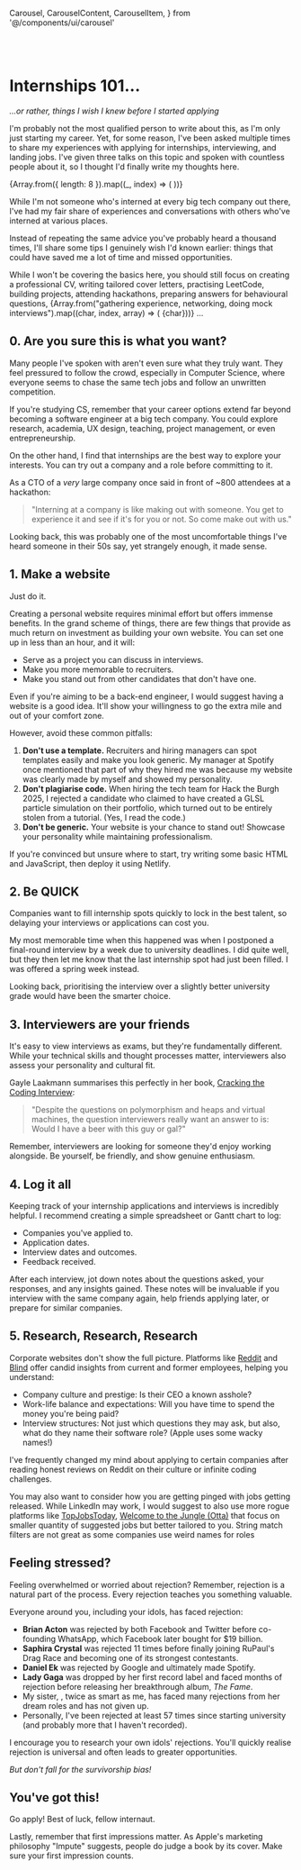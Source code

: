  Carousel,
  CarouselContent,
  CarouselItem,
} from '@/components/ui/carousel'

<LinkTo displayText="Back" link="/" />
<br />
<br />

# Internships 101...

_...or rather, things I wish I knew before I started applying_

I'm probably not the most qualified person to write about this, as I'm only just starting my career. Yet, for some reason, I've been asked multiple times to share my experiences with applying for internships, interviewing, and landing jobs. I've given three talks on this topic and spoken with countless people about it, so I thought I'd finally write my thoughts here.

<Carousel>
  <CarouselContent>
    {Array.from({ length: 8 }).map((_, index) => (
      <CarouselItem key={index}>
        <CarouselImage
          src={`/posts/internships-101/internships-101-${index + 1}.png`}
          alt={`Slide ${index + 1} about internships`}
          className="p-8"
          priority
        />
      </CarouselItem>
    ))}
  </CarouselContent>
</Carousel>

While I'm not someone who's interned at every big tech company out there, I've had my fair share of experiences and conversations with others who've interned at various places.

Instead of repeating the same advice you've probably heard a thousand times, I'll share some tips I genuinely wish I'd known earlier: things that could have saved me a lot of time and missed opportunities.

<div className="bg-card rounded-lg py-3 px-4">
  <p className="text-sm m-0 p-0">While I won't be covering the basics here, you should still focus on creating a professional CV, writing tailored cover letters, practising LeetCode, building projects, attending hackathons, preparing answers for behavioural questions, {Array.from("gathering experience, networking, doing mock interviews").map((char, index, array) => ( <span key={index} style={{fontSize: `${Math.max(14 - (index * 0.2), 0)}px`}}>{char}</span>))} ...</p>
</div>


## 0. Are you sure this is what you want?

Many people I've spoken with aren't even sure what they truly want. They feel pressured to follow the crowd, especially in Computer Science, where everyone seems to chase the same tech jobs and follow an unwritten competition.

If you're studying CS, remember that your career options extend far beyond becoming a software engineer at a big tech company. You could explore research, academia, UX design, teaching, project management, or even entrepreneurship.

On the other hand, I find that internships are the best way to explore your interests. You can try out a company and a role before committing to it. 

As a CTO of a *very* large company once said in front of ~800 attendees at a hackathon:

> "Interning at a company is like making out with someone. You get to experience it and see if it's for you or not. So come make out with us."

Looking back, this was probably one of the most uncomfortable things I've heard someone in their 50s say, yet strangely enough, it made sense.

## 1. Make a website

Just do it.

Creating a personal website requires minimal effort but offers immense benefits. In the grand scheme of things, there are few things that provide as much return on investment as building your own website. You can set one up in less than an hour, and it will:

- Serve as a project you can discuss in interviews.
- Make you more memorable to recruiters.
- Make you stand out from other candidates that don't have one.

Even if you're aiming to be a back-end engineer, I would suggest having a website is a good idea. It'll show your willingness to go the extra mile and out of your comfort zone.

However, avoid these common pitfalls:

1. **Don't use a template.** Recruiters and hiring managers can spot templates easily and make you look generic. My manager at Spotify once mentioned that part of why they hired me was because my website was clearly made by myself and showed my personality.
2. **Don't plagiarise code.** When hiring the tech team for Hack the Burgh 2025, I rejected a candidate who claimed to have created a GLSL particle simulation on their portfolio, which turned out to be entirely stolen from a tutorial. (Yes, I read the code.)
3. **Don't be generic.** Your website is your chance to stand out! Showcase your personality while maintaining professionalism.

If you're convinced but unsure where to start, try writing some basic HTML and JavaScript, then deploy it using Netlify.

## 2. Be QUICK

Companies want to fill internship spots quickly to lock in the best talent, so delaying your interviews or applications can cost you.

My most memorable time when this happened was when I postponed a final-round interview by a week due to university deadlines. I did quite well, but they then let me know that the last internship spot had just been filled. I was offered a spring week instead.

Looking back, prioritising the interview over a slightly better university grade would have been the smarter choice.

## 3. Interviewers are your friends

It's easy to view interviews as exams, but they're fundamentally different. While your technical skills and thought processes matter, interviewers also assess your personality and cultural fit.

Gayle Laakmann summarises this perfectly in her book, [Cracking the Coding Interview](https://www.crackingthecodinginterview.com/):

> "Despite the questions on polymorphism and heaps and virtual machines, the question interviewers really want an answer to is: Would I have a beer with this guy or gal?"

Remember, interviewers are looking for someone they'd enjoy working alongside. Be yourself, be friendly, and show genuine enthusiasm.

## 4. Log it all

Keeping track of your internship applications and interviews is incredibly helpful. I recommend creating a simple spreadsheet or Gantt chart to log:

- Companies you've applied to.
- Application dates.
- Interview dates and outcomes.
- Feedback received.

After each interview, jot down notes about the questions asked, your responses, and any insights gained. These notes will be invaluable if you interview with the same company again, help friends applying later, or prepare for similar companies.

## 5. Research, Research, Research

Corporate websites don't show the full picture. Platforms like [Reddit](https://www.reddit.com/) and [Blind](https://www.teamblind.com/) offer candid insights from current and former employees, helping you understand:

- Company culture and prestige: Is their CEO a known asshole?
- Work-life balance and expectations: Will you have time to spend the money you're being paid?
- Interview structures: Not just which questions they may ask, but also, what do they name their software role? (Apple uses some wacky names!)

I've frequently changed my mind about applying to certain companies after reading honest reviews on Reddit on their culture or infinite coding challenges.

You may also want to consider how you are getting pinged with jobs getting released. While LinkedIn may work, I would suggest to also use more rogue platforms like [TopJobsToday](https://topjobstoday.com/), [Welcome to the Jungle (Otta)](https://www.welcometothejungle.com/en) that focus on smaller quantity of suggested jobs but better tailored to you. String match filters are not great as some companies use weird names for roles

## Feeling stressed?

Feeling overwhelmed or worried about rejection? Remember, rejection is a natural part of the process. Every rejection teaches you something valuable.

Everyone around you, including your idols, has faced rejection:

- **Brian Acton** was rejected by both Facebook and Twitter before co-founding WhatsApp, which Facebook later bought for $19 billion.
- **Saphira Crystal** was rejected 11 times before finally joining RuPaul's Drag Race and becoming one of its strongest contestants.
- **Daniel Ek** was rejected by Google and ultimately made Spotify.
- **Lady Gaga** was dropped by her first record label and faced months of rejection before releasing her breakthrough album, _The Fame_.
- My sister, <Avatar url="https://unavatar.io/github/cris-maillo" name="Cris Maillo" link="https://crismaillo.net/" />, twice as smart as me, has faced many rejections from her dream roles and has not given up.
- Personally, I've been rejected at least 57 times since starting university (and probably more that I haven't recorded).

I encourage you to research your own idols' rejections. You'll quickly realise rejection is universal and often leads to greater opportunities.

_But don't fall for the survivorship bias!_

## You've got this!

Go apply! Best of luck, fellow internaut.

Lastly, remember that first impressions matter. As Apple's marketing philosophy "Impute" suggests, people do judge a book by its cover. Make sure your first impression counts.

